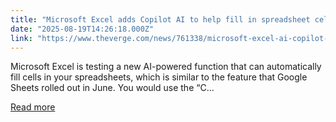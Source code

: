 ```yaml
---
title: "Microsoft Excel adds Copilot AI to help fill in spreadsheet cells"
date: "2025-08-19T14:26:18.000Z"
link: "https://www.theverge.com/news/761338/microsoft-excel-ai-copilot-spreadsheet-cell-filling"
---
```


Microsoft Excel is testing a new AI-powered function that can automatically fill cells in your spreadsheets, which is similar to the feature that Google Sheets rolled out in June. You would use the “C...

[Read more](https://www.theverge.com/news/761338/microsoft-excel-ai-copilot-spreadsheet-cell-filling)
